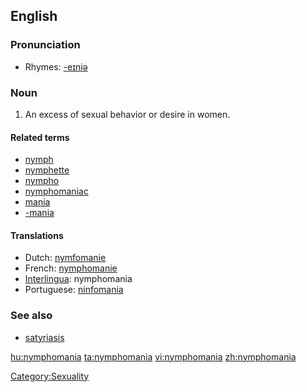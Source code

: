 ==English==

===Pronunciation===
*Rhymes: [[Rhymes:English:-eɪniə|-eɪniə]]

===Noun===
{{en-noun|-}}

# An excess of sexual behavior or desire in women.

====Related terms====
*[[nymph]]
*[[nymphette]]
*[[nympho]]
*[[nymphomaniac]]
*[[mania]]
*[[-mania]]

====Translations====
*Dutch: [[nymfomanie]] {{f}}
*French: [[nymphomanie]] {{f}}
*[[Interlingua]]: nymphomania
*Portuguese: [[ninfomania]] {{f}}

===See also===
* [[satyriasis]]

[[Category:Sexuality]]

[[hu:nymphomania]]
[[ta:nymphomania]]
[[vi:nymphomania]]
[[zh:nymphomania]]